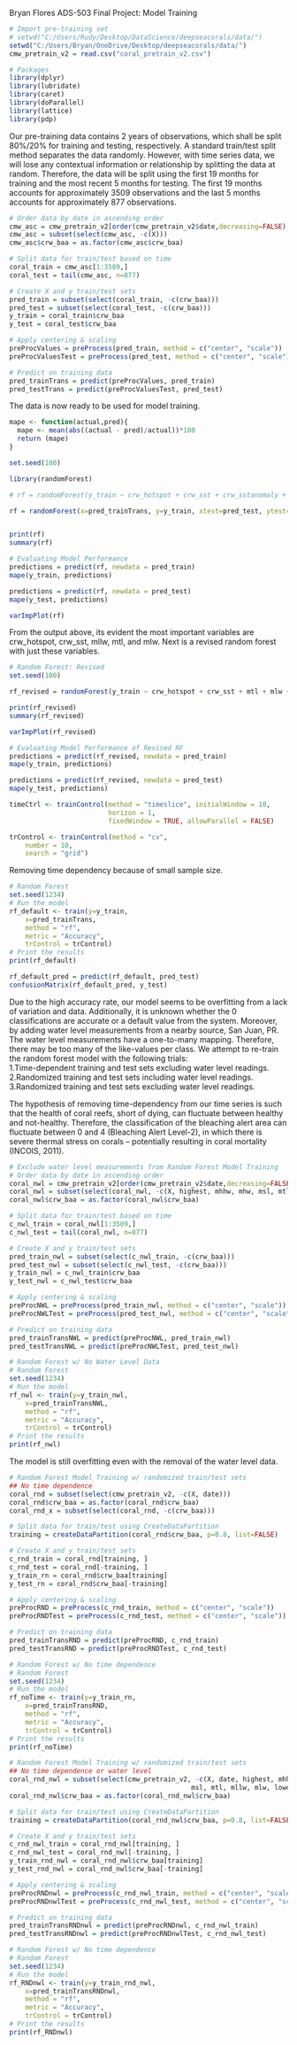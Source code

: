 Bryan Flores
ADS-503
Final Project: Model Training

```r
# Import pre-training set
# setwd("C:/Users/Rudy/Desktop/DataScience/deepseacorals/data/")
setwd("C:/Users/Bryan/OneDrive/Desktop/deepseacorals/data/")
cmw_pretrain_v2 = read.csv("coral_pretrain_v2.csv")
```
```r
# Packages
library(dplyr)
library(lubridate)
library(caret)
library(doParallel)
library(lattice)
library(pdp)
```

Our pre-training data contains 2 years of observations, which shall be split 80%/20% for training and testing, respectively. A standard train/test split method separates the data randomly. However, with time series data, we will lose any contextual information or relationship by splitting the data at random. Therefore, the data will be split using the first 19 months for training and the most recent 5 months for testing. The first 19 months accounts for approximately 3509 observations and the last 5 months accounts for approximately 877 observations.

```r
# Order data by date in ascending order
cmw_asc = cmw_pretrain_v2[order(cmw_pretrain_v2$date,decreasing=FALSE),]
cmw_asc = subset(select(cmw_asc, -c(X)))
cmw_asc$crw_baa = as.factor(cmw_asc$crw_baa)

# Split data for train/test based on time
coral_train = cmw_asc[1:3509,]
coral_test = tail(cmw_asc, n=877)

```
```r
# Create X and y train/test sets
pred_train = subset(select(coral_train, -c(crw_baa)))
pred_test = subset(select(coral_test, -c(crw_baa)))
y_train = coral_train$crw_baa
y_test = coral_test$crw_baa

# Apply centering & scaling
preProcValues = preProcess(pred_train, method = c("center", "scale"))
preProcValuesTest = preProcess(pred_test, method = c("center", "scale"))

# Predict on training data
pred_trainTrans = predict(preProcValues, pred_train)
pred_testTrans = predict(preProcValuesTest, pred_test)
```


The data is now ready to be used for model training. 

```r
mape <- function(actual,pred){
  mape <- mean(abs((actual - pred)/actual))*100
  return (mape)
}
```
```r
set.seed(100)

library(randomForest)

# rf = randomForest(y_train ~ crw_hotspot + crw_sst + crw_sstanomaly + air_temp + baro + highest + mhhw + mhw + msl + mtl + mlw + mllw + lowest, data = pred_train)

rf = randomForest(x=pred_trainTrans, y=y_train, xtest=pred_test, ytest=y_test)


print(rf)
summary(rf)
```
```r
# Evaluating Model Performance
predictions = predict(rf, newdata = pred_train)
mape(y_train, predictions)

predictions = predict(rf, newdata = pred_test)
mape(y_test, predictions) 
```
```r
varImpPlot(rf)
```
From the output above, its evident the most important variables are crw_hotspot, crw_sst, mllw, mtl, and mlw. Next is a revised random forest with just these variables.

```r
# Random Forest: Revised
set.seed(100)

rf_revised = randomForest(y_train ~ crw_hotspot + crw_sst + mtl + mlw + mllw, data = pred_train)

print(rf_revised)
summary(rf_revised)
```
```r
varImpPlot(rf_revised)
```

```r
# Evaluating Model Performance of Revised RF
predictions = predict(rf_revised, newdata = pred_train)
mape(y_train, predictions)

predictions = predict(rf_revised, newdata = pred_test)
mape(y_test, predictions) 
```

```r
timeCtrl <- trainControl(method = "timeslice", initialWindow = 10,
                         horizon = 1,
                         fixedWindow = TRUE, allowParallel = FALSE)

trControl <- trainControl(method = "cv",
    number = 10,
    search = "grid")
```

Removing time dependency because of small sample size.

```r
# Random Forest
set.seed(1234)
# Run the model
rf_default <- train(y=y_train,
    x=pred_trainTrans,
    method = "rf",
    metric = "Accuracy",
    trControl = trControl)
# Print the results
print(rf_default)
```
```r
rf_default_pred = predict(rf_default, pred_test)
confusionMatrix(rf_default_pred, y_test)
```

Due to the high accuracy rate, our model seems to be overfitting from a lack of variation and data. Additionally, it is unknown whether the 0 classifications are accurate or a default value from the system. Moreover, by adding water level measurements from a nearby source, San Juan, PR. The water level measurements have a one-to-many mapping. Therefore, there may be too many of the like-values per class. We attempt to re-train the random forest model with the following trials:  
1.Time-dependent training and test sets excluding water level readings. 
2.Randomized training and test sets including water level readings.
3.Randomized training and test sets excluding water level readings.

The hypothesis of removing time-dependency from our time series is such that the health of coral reefs, short of dying, can fluctuate between healthy and not-healthy. Therefore, the classification of the bleaching alert area can fluctuate between 0 and 4 (Bleaching Alert Level-2), in which there is severe thermal stress on corals -- potentially resulting in coral mortality (INCOIS, 2011). 

```r
# Exclude water level measurements from Random Forest Model Training
# Order data by date in ascending order
coral_nwl = cmw_pretrain_v2[order(cmw_pretrain_v2$date,decreasing=FALSE),]
coral_nwl = subset(select(coral_nwl, -c(X, highest, mhhw, mhw, msl, mtl, mllw, mlw, lowest)))
coral_nwl$crw_baa = as.factor(coral_nwl$crw_baa)

# Split data for train/test based on time
c_nwl_train = coral_nwl[1:3509,]
c_nwl_test = tail(coral_nwl, n=877)

```
```r
# Create X and y train/test sets
pred_train_nwl = subset(select(c_nwl_train, -c(crw_baa)))
pred_test_nwl = subset(select(c_nwl_test, -c(crw_baa)))
y_train_nwl = c_nwl_train$crw_baa
y_test_nwl = c_nwl_test$crw_baa

# Apply centering & scaling
preProcNWL = preProcess(pred_train_nwl, method = c("center", "scale"))
preProcNWLTest = preProcess(pred_test_nwl, method = c("center", "scale"))

# Predict on training data
pred_trainTransNWL = predict(preProcNWL, pred_train_nwl)
pred_testTransNWL = predict(preProcNWLTest, pred_test_nwl)
```
```r
# Random Forest w/ No Water Level Data
# Random Forest
set.seed(1234)
# Run the model
rf_nwl <- train(y=y_train_nwl,
    x=pred_trainTransNWL,
    method = "rf",
    metric = "Accuracy",
    trControl = trControl)
# Print the results
print(rf_nwl)
```

The model is still overfitting even with the removal of the water level data. 

```r
# Random Forest Model Training w/ randomized train/test sets 
## No time dependence
coral_rnd = subset(select(cmw_pretrain_v2, -c(X, date)))
coral_rnd$crw_baa = as.factor(coral_rnd$crw_baa)
coral_rnd_x = subset(select(coral_rnd, -c(crw_baa)))

# Split data for train/test using CreateDataPartition
training = createDataPartition(coral_rnd$crw_baa, p=0.8, list=FALSE)

```
```r
# Create X and y train/test sets
c_rnd_train = coral_rnd[training, ]
c_rnd_test = coral_rnd[-training, ]
y_train_rn = coral_rnd$crw_baa[training]
y_test_rn = coral_rnd$crw_baa[-training]

# Apply centering & scaling
preProcRND = preProcess(c_rnd_train, method = c("center", "scale"))
preProcRNDTest = preProcess(c_rnd_test, method = c("center", "scale"))

# Predict on training data
pred_trainTransRND = predict(preProcRND, c_rnd_train)
pred_testTransRND = predict(preProcRNDTest, c_rnd_test)
```
```r
# Random Forest w/ No time dependence
# Random Forest
set.seed(1234)
# Run the model
rf_noTime <- train(y=y_train_rn,
    x=pred_trainTransRND,
    method = "rf",
    metric = "Accuracy",
    trControl = trControl)
# Print the results
print(rf_noTime)
```
```r
# Random Forest Model Training w/ randomized train/test sets 
## No time dependence or water level
coral_rnd_nwl = subset(select(cmw_pretrain_v2, -c(X, date, highest, mhhw, mhw, 
                                              msl, mtl, mllw, mlw, lowest)))
coral_rnd_nwl$crw_baa = as.factor(coral_rnd_nwl$crw_baa)

# Split data for train/test using CreateDataPartition
training = createDataPartition(coral_rnd_nwl$crw_baa, p=0.8, list=FALSE)

```
```r
# Create X and y train/test sets
c_rnd_nwl_train = coral_rnd_nwl[training, ]
c_rnd_nwl_test = coral_rnd_nwl[-training, ]
y_train_rnd_nwl = coral_rnd_nwl$crw_baa[training]
y_test_rnd_nwl = coral_rnd_nwl$crw_baa[-training]

# Apply centering & scaling
preProcRNDnwl = preProcess(c_rnd_nwl_train, method = c("center", "scale"))
preProcRNDnwlTest = preProcess(c_rnd_nwl_test, method = c("center", "scale"))

# Predict on training data
pred_trainTransRNDnwl = predict(preProcRNDnwl, c_rnd_nwl_train)
pred_testTransRNDnwl = predict(preProcRNDnwlTest, c_rnd_nwl_test)
```
```r
# Random Forest w/ No time dependence
# Random Forest
set.seed(1234)
# Run the model
rf_RNDnwl <- train(y=y_train_rnd_nwl,
    x=pred_trainTransRNDnwl,
    method = "rf",
    metric = "Accuracy",
    trControl = trControl)
# Print the results
print(rf_RNDnwl)
```


















